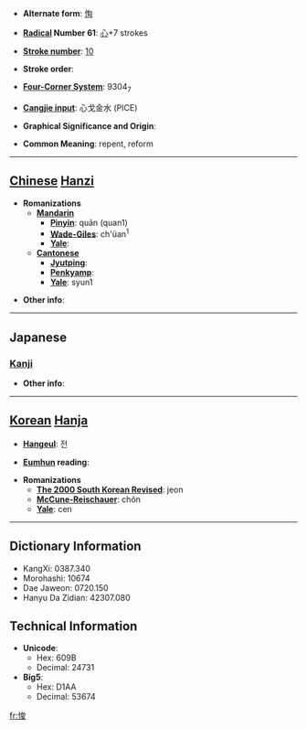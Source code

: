 * '''Alternate form''': [[恂]]

* '''[[Wiktionary:Chinese radical index| Radical]] Number 61''': [[Wiktionary:Chinese radical index 心|心]]+7 strokes

* '''[[Wiktionary:Chinese total strokes index|Stroke number]]''': [[Wiktionary:Chinese total strokes index 10|10]]

* '''Stroke order''': 

* '''[[Wiktionary:Chinese four corner index|Four-Corner System]]''': 9304<sub>7</sub>

* '''[[Wiktionary:Chinese Cangjie index|Cangjie input]]''': 心戈金水 (PICE)

* '''Graphical Significance and Origin''': 

* '''Common Meaning''': repent, reform

----

== [[Chinese]] [[Hanzi]] ==

* '''Romanizations'''
** '''[[Mandarin]]'''
*** '''[[Pinyin]]''': quān (quan1)
*** '''[[Wade-Giles]]''': ch'üan<sup>1</sup>
*** '''[[Yale]]''': 
** '''[[Cantonese]]'''
*** '''[[Jyutping]]''':
*** '''[[Penkyamp]]''': 
*** '''[[Yale]]''': syun1

* '''Other info''': 

----

==Japanese==
===[[Kanji]]===
{{kanji|on readings=[[せん]] (sen), [[しゅん]] (shun)
|kun readings=[[あらためる]] (aratameru)
}}

* '''Other info''':  

----

== [[Korean]] [[Hanja]] ==

* '''[[Hangeul]]''': 전

* '''[[Eumhun]] reading''': 

* '''Romanizations'''
** '''[[The 2000 South Korean Revised Romanization|The 2000 South Korean Revised]]''': jeon
** '''[[McCune-Reischauer]]''': chŏn
** '''[[Yale]]''': cen

----

== Dictionary Information ==

* KangXi: 0387.340
* Morohashi: 10674
* Dae Jaweon: 0720.150
* Hanyu Da Zidian: 42307.080

== Technical Information ==

* '''Unicode''':
** Hex: 609B
** Decimal: 24731
* '''Big5''':
** Hex: D1AA
** Decimal: 53674

[[fr:悛]]